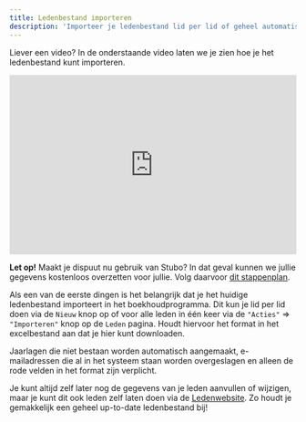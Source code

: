 ```yaml
---
title: Ledenbestand importeren
description: 'Importeer je ledenbestand lid per lid of geheel automatisch.'
---
```


<Note>Liever een video? In de onderstaande video laten we je zien hoe je het ledenbestand kunt importeren.</Note>

<iframe
  width="100%"
  height="315"
  src="https://www.youtube.com/embed/U6lJtCgNOsk"
  title="Ledenbestand importeren"
  frameBorder="0"
  allow="accelerometer; autoplay; clipboard-write; encrypted-media; gyroscope; picture-in-picture"
  allowFullScreen
></iframe>

<br/>

<Note>**Let op!** Maakt je dispuut nu gebruik van Stubo? In dat geval kunnen we jullie gegevens kostenloos overzetten voor jullie. Volg daarvoor [dit stappenplan](/aan-de-slag/stubo-overzetten).</Note>

Als een van de eerste dingen is het belangrijk dat je het huidige ledenbestand importeert in het boekhoudprogramma. Dit kun je lid per lid doen via de ```Nieuw``` knop op of voor alle leden in één keer via de ```"Acties"``` => ```"Importeren"``` knop op de ```Leden``` pagina. Houdt hiervoor het format in het excelbestand aan dat je hier kunt downloaden.

Jaarlagen die niet bestaan worden automatisch aangemaakt, e-mailadressen die al in het systeem staan worden overgeslagen en alleen de rode velden in het format zijn verplicht.

Je kunt altijd zelf later nog de gegevens van je leden aanvullen of wijzigen, maar je kunt dit ook leden zelf laten doen via de [Ledenwebsite](/modules/ledenwebsite). Zo houdt je gemakkelijk een geheel up-to-date ledenbestand bij!